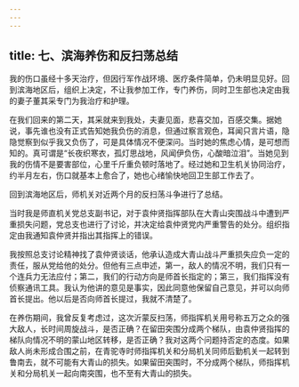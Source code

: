 ```yaml
---
---
---
```

title: 七、滨海养伤和反扫荡总结
---




我的伤口虽经十多天治疗，但因行军作战环境、医疗条件简单，仍未明显见好。回到滨海地区后，组织上决定，不让我参加工作，专门养伤，同时卫生部也决定由我的妻子董其采专门为我治疗和护理。

在我们回来的第二天，其采就来到我处，夫妻见面，悲喜交加，百感交集。据她说，事先谁也没有正式告知她我负伤的消息，但通过察言观色，耳闻只言片语，隐隐觉察到似乎我又负伤了，可是具体情况不便深问。当时她的焦虑心情，是可想而知的。真可谓是“长夜织寒衣，孤灯思战地，风闻伊负伤，心酸暗泣泪”。当她见到我的伤情不是要害部位，心里千斤重负顿时落地了。经过她和卫生机关协同治疗，约半月左右，伤口就基本上愈合了，她也心绪愉快地回卫生部工作去了。

回到滨海地区后，师机关对近两个月的反扫荡斗争进行了总结。

当时我是师直机关党总支副书记，对于袁仲贤指挥部队在大青山突围战斗中遭到严重损失问题，党总支也进行了讨论，并决定给袁仲贤党内严重警告的处分。组织指定由我通知袁仲贤并指出其指挥上的错误。

我按照总支讨论精神找了袁仲贤谈话，他承认造成大青山战斗严重损失应负一定的责任，服从党给他的处分。但他有三点申述，第一，敌人的情况不明，我们只有一个连兵力无法应付；第二，我们的行动方向是师首长指定的；第三，我们指挥没有侦察通讯工具。我认为他讲的意见是事实，因此同意他保留自己意见，并可以向师首长提出。他以后是否向师首长提过，我就不清楚了。

在养伤期间，我曾反复考虑过，这次沂蒙反扫荡，师指挥机关用号称五万之众的强大敌人，长时间周旋战斗，是否正确？在留田突围分成两个梯队，由袁仲贤指挥的梯队向情况不明的蒙山地区转移，是否正确？我对这两个问题持否定的态度。如果敌人尚未形成合围之前，在青驼寺时师指挥机关和分局机关同师后勤机关一起转到鲁南去，就不可能有大青山的损失。如果留田突围时，不分成两个梯队，师指挥机关和分局机关一起向南突围，也不至有大青山的损失。